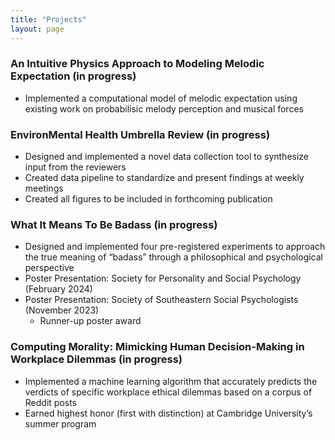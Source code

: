 ```yaml
---
title: "Projects"
layout: page
---
```



### An Intuitive Physics Approach to Modeling Melodic Expectation (in progress)
- Implemented a computational model of melodic expectation using existing work on probabilisic melody perception and musical forces

### EnvironMental Health Umbrella Review (in progress)
- Designed and implemented a novel data collection tool to synthesize input from the reviewers
- Created data pipeline to standardize and present findings at weekly meetings
- Created all figures to be included in forthcoming publication

### What It Means To Be Badass (in progress)
- Designed and implemented four pre-registered experiments to approach the true meaning of “badass” through a philosophical and psychological perspective
- Poster Presentation: Society for Personality and Social Psychology (February 2024)
- Poster Presentation: Society of Southeastern Social Psychologists (November 2023)
    - Runner-up poster award

### Computing Morality: Mimicking Human Decision-Making in Workplace Dilemmas (in progress)
- Implemented a machine learning algorithm that accurately predicts the verdicts of specific workplace ethical dilemmas based on a corpus of Reddit posts
- Earned highest honor (first with distinction) at Cambridge University's summer program

